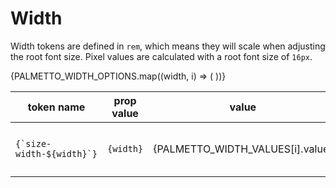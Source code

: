 
<Meta
  title="Design Tokens/Width"
/>

# Width

Width tokens are defined in `rem`, which means they will scale when adjusting the root font size. Pixel values are calculated with a root font size of `16px`.

<table>
  <thead>
    <tr>
      <th>token name</th>
      <th>prop value</th>
      <th>value</th>
      <th>px</th>
      <th>notes</th>
    </tr>
  </thead>
  <tbody>
    {PALMETTO_WIDTH_OPTIONS.map((width, i) => (
      <tr key={i}>
        <td><code>{`size-width-${width}`}</code></td>
        <td><code>{width}</code></td>
        <td>{PALMETTO_WIDTH_VALUES[i].value}</td>
        <td>{width === 'base' ? '16' : PALMETTO_WIDTH_VALUES[i].value.includes('%') ? '' : PALMETTO_WIDTH_VALUES[i].original.value * 16}</td>
        <td>{PALMETTO_WIDTH_VALUES[i].original.comment}</td>
      </tr>
    ))}
  </tbody>
</table>

